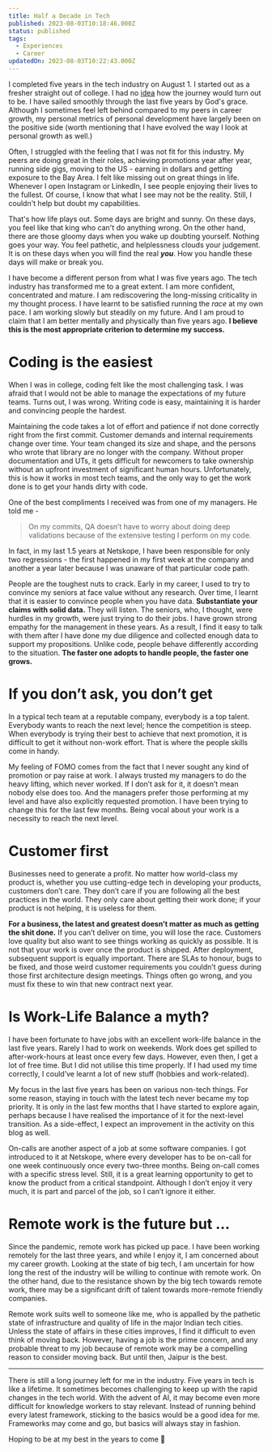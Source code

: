 ```yaml
---
title: Half a Decade in Tech
published: 2023-08-03T10:18:46.000Z
status: published
tags:
  - Experiences
  - Career
updatedOn: 2023-08-03T10:22:43.000Z
---
```


I completed five years in the tech industry on August 1. I started out as a fresher straight out of college. I had no [idea](/blog/beginning-a-new-journey) how the journey would turn out to be. I have sailed smoothly through the last five years by God's grace. Although I sometimes feel left behind compared to my peers in career growth, my personal metrics of personal development have largely been on the positive side (worth mentioning that I have evolved the way I look at personal growth as well.)

Often, I struggled with the feeling that I was not fit for this industry. My peers are doing great in their roles, achieving promotions year after year, running side gigs, moving to the US - earning in dollars and getting exposure to the Bay Area. I felt like missing out on great things in life. Whenever I open Instagram or LinkedIn, I see people enjoying their lives to the fullest. Of course, I know that what I see may not be the reality. Still, I couldn't help but doubt my capabilities.

That's how life plays out. Some days are bright and sunny. On these days, you feel like that king who can't do anything wrong. On the other hand, there are those gloomy days when you wake up doubting yourself. Nothing goes your way. You feel pathetic, and helplessness clouds your judgement. It is on these days when you will find the real ***you***. How you handle these days will make or break you.

I have become a different person from what I was five years ago. The tech industry has transformed me to a great extent. I am more confident, concentrated and mature. I am rediscovering the long-missing criticality in my thought process. I have learnt to be satisfied running the *race* at my own pace. I am working slowly but steadily on my future. And I am proud to claim that I am better mentally and physically than five years ago. **I believe this is the most appropriate criterion to determine my success.**

# Coding is the easiest

When I was in college, coding felt like the most challenging task. I was afraid that I would not be able to manage the expectations of my future teams. Turns out, I was wrong. Writing code is easy, maintaining it is harder and convincing people the hardest.

Maintaining the code takes a lot of effort and patience if not done correctly right from the first commit. Customer demands and internal requirements change over time. Your team changed its size and shape, and the persons who wrote that library are no longer with the company. Without proper documentation and UTs, it gets difficult for newcomers to take ownership without an upfront investment of significant human hours. Unfortunately, this is how it works in most tech teams, and the only way to get the work done is to get your hands dirty with code.

One of the best compliments I received was from one of my managers. He told me -
> On my commits, QA doesn’t have to worry about doing deep validations because of the extensive testing I perform on my code.

In fact, in my last 1.5 years at Netskope, I have been responsible for only two regressions - the first happened in my first week at the company and another a year later because I was unaware of that particular code path.

People are the toughest nuts to crack. Early in my career, I used to try to convince my seniors at face value without any research. Over time, I learnt that it is easier to convince people when you have data. **Substantiate your claims with solid data.** They will listen. The seniors, who, I thought, were hurdles in my growth, were just trying to do their jobs. I have grown strong empathy for the management in these years. As a result, I find it easy to talk with them after I have done my due diligence and collected enough data to support my propositions. Unlike code, people behave differently according to the situation. **The faster one adopts to handle people, the faster one grows.**

# If you don’t ask, you don’t get

In a typical tech team at a reputable company, everybody is a top talent. Everybody wants to reach the next level; hence the competition is steep. When everybody is trying their best to achieve that next promotion, it is difficult to get it without non-work effort. That is where the people skills come in handy.

My feeling of FOMO comes from the fact that I never sought any kind of promotion or pay raise at work. I always trusted my managers to do the heavy lifting, which never worked. If I don’t ask for it, it doesn’t mean nobody else does too. And the managers prefer those performing at my level and have also explicitly requested promotion. I have been trying to change this for the last few months. Being vocal about your work is a necessity to reach the next level.

# Customer first

Businesses need to generate a profit. No matter how world-class my product is, whether you use cutting-edge tech in developing your products, customers don’t care. They don’t care if you are following all the best practices in the world. They only care about getting their work done; if your product is not helping, it is useless for them.

**For a business, the latest and greatest doesn’t matter as much as getting the shit done.** If you can’t deliver on time, you will lose the race. Customers love quality but also want to see things working as quickly as possible. It is not that your work is over once the product is shipped. After deployment, subsequent support is equally important. There are SLAs to honour, bugs to be fixed, and those weird customer requirements you couldn’t guess during those first architecture design meetings. Things often go wrong, and you must fix these to win that new contract next year.

# Is Work-Life Balance a myth?

I have been fortunate to have jobs with an excellent work-life balance in the last five years. Rarely I had to work on weekends. Work does get spilled to after-work-hours at least once every few days. However, even then, I get a lot of free time. But I did not utilise this time properly. If I had used my time correctly, I could’ve learnt a lot of new stuff (hobbies and work-related).

My focus in the last five years has been on various non-tech things. For some reason, staying in touch with the latest tech never became my top priority. It is only in the last few months that I have started to explore again, perhaps because I have realised the importance of it for the next-level transition. As a side-effect, I expect an improvement in the activity on this blog as well.

On-calls are another aspect of a job at some software companies. I got introduced to it at Netskope, where every developer has to be on-call for one week continuously once every two-three months. Being on-call comes with a specific stress level. Still, it is a great learning opportunity to get to know the product from a critical standpoint. Although I don’t enjoy it very much, it is part and parcel of the job, so I can’t ignore it either.

# Remote work is the future but …

Since the pandemic, remote work has picked up pace. I have been working remotely for the last three years, and while I enjoy it, I am concerned about my career growth. Looking at the state of big tech, I am uncertain for how long the rest of the industry will be willing to continue with remote work. On the other hand, due to the resistance shown by the big tech towards remote work, there may be a significant drift of talent towards more-remote friendly companies.

Remote work suits well to someone like me, who is appalled by the pathetic state of infrastructure and quality of life in the major Indian tech cities. Unless the state of affairs in these cities improves, I find it difficult to even think of moving back. However, having a job is the prime concern, and any probable threat to my job because of remote work may be a compelling reason to consider moving back. But until then, Jaipur is the best.

---

There is still a long journey left for me in the industry. Five years in tech is like a lifetime. It sometimes becomes challenging to keep up with the rapid changes in the tech world. With the advent of AI, it may become even more difficult for knowledge workers to stay relevant. Instead of running behind every latest framework, sticking to the basics would be a good idea for me. Frameworks may come and go, but basics will always stay in fashion.

Hoping to be at my best in the years to come **🥳**
